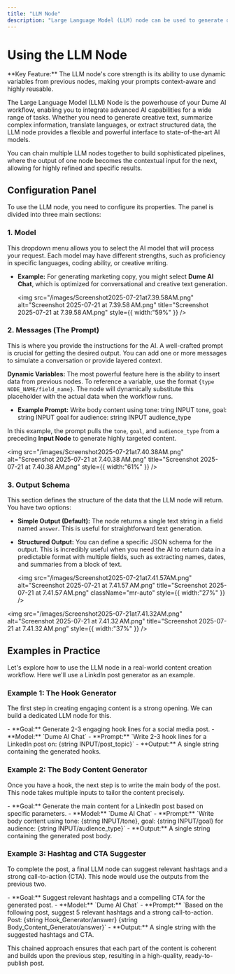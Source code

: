 ```yaml
---
title: "LLM Node"
description: "Large Language Model (LLM) node can be used to generate dynamic, AI-powered content in your workflows."
---
```



# Using the LLM Node

<Info>
    **Key Feature:** The LLM node's core strength is its ability to use dynamic variables from previous nodes, making your prompts context-aware and highly reusable.
</Info>

The Large Language Model (LLM) Node is the powerhouse of your Dume AI workflow, enabling you to integrate advanced AI capabilities for a wide range of tasks. Whether you need to generate creative text, summarize complex information, translate languages, or extract structured data, the LLM node provides a flexible and powerful interface to state-of-the-art AI models.

You can chain multiple LLM nodes together to build sophisticated pipelines, where the output of one node becomes the contextual input for the next, allowing for highly refined and specific results.

## Configuration Panel

To use the LLM node, you need to configure its properties. The panel is divided into three main sections:

### 1. Model

This dropdown menu allows you to select the AI model that will process your request. Each model may have different strengths, such as proficiency in specific languages, coding ability, or creative writing.

- **Example:** For generating marketing copy, you might select **Dume AI Chat**, which is optimized for conversational and creative text generation.

  <img
    src="/images/Screenshot2025-07-21at7.39.58AM.png"
    alt="Screenshot 2025-07-21 at 7.39.58 AM.png"
    title="Screenshot 2025-07-21 at 7.39.58 AM.png"
    style={{ width:"59%" }}
  />

### 2. Messages (The Prompt)

This is where you provide the instructions for the AI. A well-crafted prompt is crucial for getting the desired output. You can add one or more messages to simulate a conversation or provide layered context.

**Dynamic Variables:**
The most powerful feature here is the ability to insert data from previous nodes. To reference a variable, use the format `{type NODE_NAME/field_name}`. The node will dynamically substitute this placeholder with the actual data when the workflow runs.

- **Example Prompt:**
  Write body content using tone: tring INPUT tone, goal: string INPUT goal for audience: string INPUT audience_type

In this example, the prompt pulls the `tone`, `goal`, and `audience_type` from a preceding **Input Node** to generate highly targeted content.

<img
  src="/images/Screenshot2025-07-21at7.40.38AM.png"
  alt="Screenshot 2025-07-21 at 7.40.38 AM.png"
  title="Screenshot 2025-07-21 at 7.40.38 AM.png"
  style={{ width:"61%" }}
/>

### 3. Output Schema

This section defines the structure of the data that the LLM node will return. You have two options:

- **Simple Output (Default):** The node returns a single text string in a field named `answer`. This is useful for straightforward text generation.
- **Structured Output:** You can define a specific JSON schema for the output. This is incredibly useful when you need the AI to return data in a predictable format with multiple fields, such as extracting names, dates, and summaries from a block of text.

  <img
    src="/images/Screenshot2025-07-21at7.41.57AM.png"
    alt="Screenshot 2025-07-21 at 7.41.57 AM.png"
    title="Screenshot 2025-07-21 at 7.41.57 AM.png"
    className="mr-auto"
    style={{ width:"27%" }}
  />

<img
  src="/images/Screenshot2025-07-21at7.41.32AM.png"
  alt="Screenshot 2025-07-21 at 7.41.32 AM.png"
  title="Screenshot 2025-07-21 at 7.41.32 AM.png"
  style={{ width:"37%" }}
/>

## Examples in Practice

Let's explore how to use the LLM node in a real-world content creation workflow. Here we'll use a LinkdIn post generator as an example.

### Example 1: The Hook Generator

The first step in creating engaging content is a strong opening. We can build a dedicated LLM node for this.

<Card title="Hook Generator Node">
  - **Goal:** Generate 2-3 engaging hook lines for a social media post.
  - **Model:** `Dume AI Chat`
  - **Prompt:** `Write 2-3 hook lines for a LinkedIn post on: {string INPUT/post_topic}`
  - **Output:** A single string containing the generated hooks.
</Card>

### Example 2: The Body Content Generator

Once you have a hook, the next step is to write the main body of the post. This node takes multiple inputs to tailor the content precisely.

<Card title="Body Content Generator Node">
  - **Goal:** Generate the main content for a LinkedIn post based on specific parameters.
  - **Model:** `Dume AI Chat`
  - **Prompt:** `Write body content using tone: {string INPUT/tone}, goal: {string INPUT/goal} for audience: {string INPUT/audience_type}`
  - **Output:** A single string containing the generated post body.
</Card>

### Example 3: Hashtag and CTA Suggester

To complete the post, a final LLM node can suggest relevant hashtags and a strong call-to-action (CTA). This node would use the outputs from the previous two.

<Card title="Hashtag & CTA Suggester Node">
  - **Goal:** Suggest relevant hashtags and a compelling CTA for the generated post.
  - **Model:** `Dume AI Chat`
  - **Prompt:** `Based on the following post, suggest 5 relevant hashtags and a strong call-to-action. Post: {string Hook_Generator/answer} {string Body_Content_Generator/answer}`
  - **Output:** A single string with the suggested hashtags and CTA.
</Card>

This chained approach ensures that each part of the content is coherent and builds upon the previous step, resulting in a high-quality, ready-to-publish post.